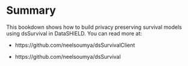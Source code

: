 # Summary

This bookdown shows how to build privacy preserving survival models using dsSurvival in DataSHIELD. You can read more at:


* https://github.com/neelsoumya/dsSurvivalClient

* https://github.com/neelsoumya/dsSurvival
